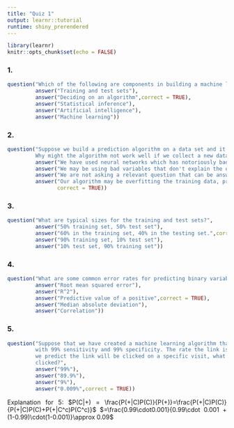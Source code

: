```yaml
---
title: "Quiz 1"
output: learnr::tutorial
runtime: shiny_prerendered
---
```


```r
library(learnr)
knitr::opts_chunk$set(echo = FALSE)
```
<style>
  body {
    text-align: justify
    }
</style>

### 1.

```r
question("Which of the following are components in building a machine learning algorithm?",
         answer("Training and test sets"),
         answer("Deciding on an algorithm",correct = TRUE),
         answer("Statistical inference"),
         answer("Artificial intelligence"),
         answer("Machine learning"))
```

### 2.

```r
question("Suppose we build a prediction algorithm on a data set and it is 100% accurate on that data set. 
         Why might the algorithm not work well if we collect a new data set?",
         answer("We have used neural networks which has notoriously bad performance."),
         answer("We may be using bad variables that don't explain the outcome."),
         answer("We are not asking a relevant question that can be answered with machine learning."),
         answer("Our algorithm may be overfitting the training data, predicting both the signal and the noise.",
                correct = TRUE))
```

### 3.

```r
question("What are typical sizes for the training and test sets?",
         answer("50% training set, 50% test set"),
         answer("60% in the training set, 40% in the testing set.",correct = TRUE),
         answer("90% training set, 10% test set"),
         answer("10% test set, 90% training set"))
```

### 4.

```r
question("What are some common error rates for predicting binary variables (i.e. variables with two possible values like yes/no, disease/normal, clicked/didn't click)? Check the correct answer(s).",
         answer("Root mean squared error"),
         answer("R^2"),
         answer("Predictive value of a positive",correct = TRUE),
         answer("Median absolute deviation"),
         answer("Correlation"))
```

### 5.

```r
question("Suppose that we have created a machine learning algorithm that predicts whether a link will be clicked
         with 99% sensitivity and 99% specificity. The rate the link is clicked is 1/1000 of visits to a website. If
         we predict the link will be clicked on a specific visit, what is the probability it will actually be
         clicked?",
         answer("99%"),
         answer("89.9%"),
         answer("9%"),
         answer("0.009%",correct = TRUE))
```

Explanation for 5: 
$P(C|+) = \frac{P(+|C)P(C)}{P(+)}=\frac{P(+|C)P(C)}{P(+|C)P(C)+P(+|C^c)P(C^c)}$
$=\frac{0.99\cdot0.001}{0.99\cdot 0.001 + (1-0.99)\cdot(1-0.001)}\approx 0.09$

